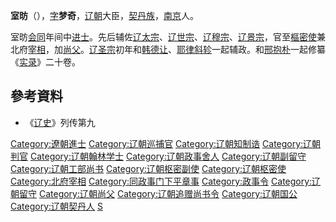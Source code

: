 '''室昉'''（{{bd|920年||994年|catIdx=S}}），[[表字|字]]'''梦奇'''，[[辽朝|辽朝]]大臣，[[契丹族|契丹族]]，[[南京道|南京]]人。

室昉[[会同|会同]]年间中[[进士|进士]]。先后辅佐[[辽太宗|辽太宗]]、[[辽世宗|辽世宗]]、[[辽穆宗|辽穆宗]]、[[辽景宗|辽景宗]]，官至[[樞密使|樞密使]]兼北府[[宰相|宰相]]，加[[尚父|尚父]]。[[辽圣宗|辽圣宗]]初年和[[韩德让|韩德让]]、[[耶律斜轸|耶律斜轸]]一起辅政。和[[邢抱朴|邢抱朴]]一起修纂《[[实录|实录]]》二十卷。

==參考資料==
*《[[辽史|辽史]]》列传第九

{{辽朝人物小作品}}
[[Category:遼朝進士|Category:遼朝進士]]
[[Category:辽朝巡捕官|Category:辽朝巡捕官]]
[[Category:辽朝知制诰|Category:辽朝知制诰]]
[[Category:辽朝判官|Category:辽朝判官]]
[[Category:辽朝翰林学士|Category:辽朝翰林学士]]
[[Category:辽朝政事舍人|Category:辽朝政事舍人]]
[[Category:辽朝副留守|Category:辽朝副留守]]
[[Category:辽朝工部尚书|Category:辽朝工部尚书]]
[[Category:辽朝枢密副使|Category:辽朝枢密副使]]
[[Category:辽朝枢密使|Category:辽朝枢密使]]
[[Category:北府宰相|Category:北府宰相]]
[[Category:同政事门下平章事|Category:同政事门下平章事]]
[[Category:政事令|Category:政事令]]
[[Category:辽朝留守|Category:辽朝留守]]
[[Category:辽朝尚父|Category:辽朝尚父]]
[[Category:辽朝追赠尚书令|Category:辽朝追赠尚书令]]
[[Category:辽朝国公|Category:辽朝国公]]
[[Category:辽朝契丹人|Category:辽朝契丹人]]
[[Category:北京人|S]]